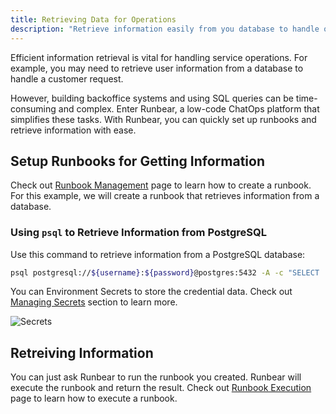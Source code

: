 ```yaml
---
title: Retrieving Data for Operations
description: "Retrieve information easily from you database to handle operations."
---
```


Efficient information retrieval is vital for handling service operations. For example,
you may need to retrieve user information from a database to handle a customer
request.

However, building backoffice systems and using SQL queries can be time-consuming and
complex. Enter Runbear, a low-code ChatOps platform that simplifies these tasks. With
Runbear, you can quickly set up runbooks and retrieve information with ease.

## Setup Runbooks for Getting Information

Check out [Runbook Management](/runbook-management) page to learn how to create a runbook. For this example, we will create a runbook that retrieves information from a database.

### Using `psql` to Retrieve Information from PostgreSQL

Use this command to retrieve information from a PostgreSQL database:

```bash
psql postgresql://${username}:${password}@postgres:5432 -A -c "SELECT ..."
```

You can Environment Secrets to store the credential data. Check out [Managing Secrets](/runbook-management#managing-secrets) section to learn more.

![Secrets](/images/screenshot-secrets.png)

## Retreiving Information

You can just ask Runbear to run the runbook you created. Runbear will execute the runbook and return the result. Check out [Runbook Execution](/runbook-execution) page to learn how to execute a runbook.
